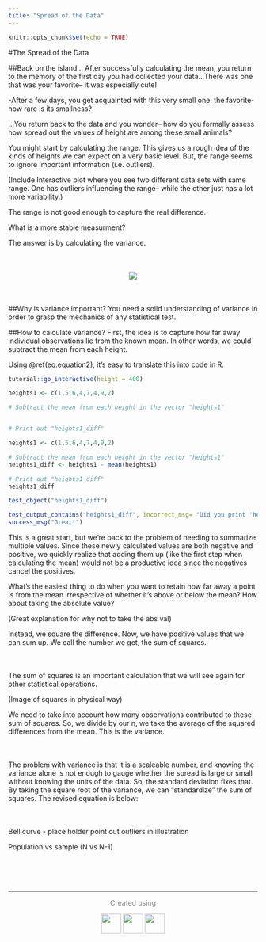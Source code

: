 ```yaml
---
title: "Spread of the Data"
---
```

```r
knitr::opts_chunk$set(echo = TRUE)
```

#The Spread of the Data

##Back on the island...
After successfully calculating the mean, you return to the memory of the first day you had collected your data...There was one that was your favorite-- it was especially cute! 

-After a few days, you get acquainted with this very small one. the favorite- how rare is its smallness?

...You return back to the data and you wonder-- how do you formally assess how spread out the values of height are among these small animals?



You might start by calculating the range. This gives us a rough idea of the kinds of heights we can expect on a very basic level. But, the range seems to ignore important information (i.e. outliers).

(Include Interactive plot where you see two different data sets with same range. One has outliers influencing the range-- while the other just has a lot more variability.)

The range is not good enough to capture the real difference.

What is a more stable measurment?

The answer is by calculating the variance.
<div style="margin-top:50px">
</div>
<center>![](giraffe_forest.png)</center>
<div style="margin-bottom:50px">
</div>

##Why is variance important?
You need a solid understanding of variance in order to grasp the mechanics of any statistical test.


##How to calculate variance?
First, the idea is to capture how far away individual observations lie from the known mean. In other words, we could subtract the mean from each height.

Using \@ref(eq:equation2), it's easy to translate this into code in R.

```r
tutorial::go_interactive(height = 400)
```


```r

heights1 <- c(1,5,6,4,7,4,9,2)

# Subtract the mean from each height in the vector "heights1"


# Print out "heights1_diff"


```
```r
heights1 <- c(1,5,6,4,7,4,9,2)

# Subtract the mean from each height in the vector "heights1"
heights1_diff <- heights1 - mean(heights1)

# Print out "heights1_diff"
heights1_diff
```
```r
test_object("heights1_diff")

test_output_contains("heights1_diff", incorrect_msg= "Did you print 'heights1_diff'?")
success_msg("Great!")
```

This is a great start, but we're back to the problem of needing to summarize multiple values. Since these newly calculated values are both negative and positive, we quickly realize that adding them up (like the first step when calculating the mean) would not be a productive idea since the negatives cancel the positives.

What's the easiest thing to do when you want to retain how far away a point is from the mean irrespective of whether it's above or below the mean? How about taking the absolute value?

(Great explanation for why not to take the abs val)

Instead, we square the difference. Now, we have positive values that we can sum up. We call the number we get, the sum of squares. 

<div style="margin-bottom:50px">
</div>
\begin{equation}
 (\#eq:equation1)
 \Large {\sum_{i=1}^n (x_i - \bar{x})^2}
 \end{equation}
<div style="margin-bottom:50px">
</div>

The sum of squares is an important calculation that we will see again for other statistical operations. 

(Image of squares in physical way)

We need to take into account how many observations contributed to these sum of squares. So, we divide by our n, we take the average of the squared differences from the mean. This is the variance.


<div style="margin-bottom:50px">
</div>
\begin{equation}
 (\#eq:equation2)
 \Large \sigma^2 = \frac{\sum_{i=1}^n (x_i - \bar{x})^2}{N}
 \end{equation}
<div style="margin-bottom:50px">
</div>


The problem with variance is that it is a scaleable number, and knowing the variance alone is not enough to gauge whether the spread is large or small without knowing the units of the data. So, the standard deviation fixes that. By taking the square root of the variance, we can "standardize" the sum of squares. The revised equation is below:


<div style="margin-bottom:50px">
</div>
\begin{equation}
 (\#eq:equation3)
 \Large \sigma = \sqrt{\frac{\sum_{i=1}^n (x_i - \bar{x})^2}{N}}
 \end{equation}
<div style="margin-bottom:50px">


Bell curve - place holder
 point out outliers in illustration
 
Population vs sample (N vs N-1)


</div>






&nbsp;
<hr />
<p style="text-align: center;"> <span style="color: #808080;"> Created using </span></p>
<p><center>![](https://upload.wikimedia.org/wikipedia/commons/9/91/Octicons-mark-github.svg){width=40px}
![](https://bookdown.org/yihui/rmarkdown/images/hex-rmarkdown.png){width=40px}
![](https://www.rstudio.com/wp-content/uploads/2014/06/RStudio-Ball.png){width=40px}</p>
